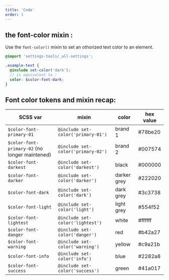 ```yaml
---
title: 'Code'
order: 1
---
```


## the font-color mixin :

Use the `font-color()` mixin to set an othorized text color to an element.

```scss
@import 'settings-tools/_all-settings';

.example-text {
  @include set-color('dark');
  // is equivalent to :
  color: $color-font-dark;
}
```

## Font color tokens and mixin recap:

| SCSS var                                       | mixin                              | color       | hex value |
| ---------------------------------------------- | ---------------------------------- | ----------- | --------- |
| `$color-font-primary-01`                       | `@include set-color('primary-01')` | brand 1     | #78be20   |
| `$color-font-primary-02` (no longer maintened) | `@include set-color('primary-02')` | brand 2     | #007574   |
| `$color-font-darkest`                          | `@include set-color('darkest')`    | black       | #000000   |
| `$color-font-darker`                           | `@include set-color('darker')`     | darker grey | #222020   |
| `$color-font-dark`                             | `@include set-color('dark')`       | dark grey   | #3c3738   |
| `$color-font-light`                            | `@include set-color('light')`      | light grey  | #554f52   |
| `$color-font-lightest`                         | `@include set-color('lightest')`   | white       | #ffffff   |
| `$color-font-danger`                           | `@include set-color('danger')`     | red         | #b42a27   |
| `$color-font-warning`                          | `@include set-color('warning')`    | yellow      | #c9a21b   |
| `$color-font-info`                             | `@include set-color('info')`       | blue        | #2282a8   |
| `$color-font-success`                          | `@include set-color('success')`    | green       | #41a017   |
